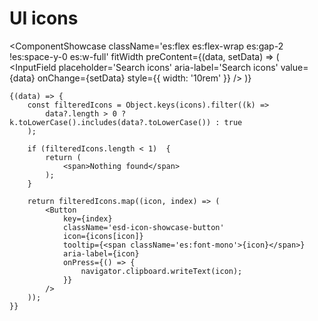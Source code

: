 # UI icons


<ComponentShowcase
	className='es:flex es:flex-wrap es:gap-2 !es:space-y-0 es:w-full'
	fitWidth
	preContent={(data, setData) => (
		<InputField
			placeholder='Search icons'
			aria-label='Search icons'
			value={data}
			onChange={setData}
			style={{ width: '10rem' }}
		/>
	)}
>
	{(data) => {
		const filteredIcons = Object.keys(icons).filter((k) =>
			data?.length > 0 ? k.toLowerCase().includes(data?.toLowerCase()) : true
		);

    	if (filteredIcons.length < 1)  {
    		return (
    			<span>Nothing found</span>
    		);
    	}

    	return filteredIcons.map((icon, index) => (
    		<Button
    			key={index}
    			className='esd-icon-showcase-button'
    			icon={icons[icon]}
    			tooltip={<span className='es:font-mono'>{icon}</span>}
    			aria-label={icon}
    			onPress={() => {
    				navigator.clipboard.writeText(icon);
    			}}
    		/>
    	));
    }}

</ComponentShowcase>
